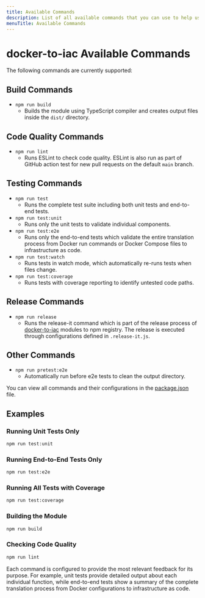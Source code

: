 ```yaml
---
title: Available Commands
description: List of all available commands that you can use to help us with development and testing
menuTitle: Available Commands
---
```


# docker-to-iac Available Commands

The following commands are currently supported:

## Build Commands

- `npm run build`
  - Builds the module using TypeScript compiler and creates output files inside the `dist/` directory.

## Code Quality Commands

- `npm run lint`
  - Runs ESLint to check code quality. ESLint is also run as part of GitHub action test for new pull requests on the default `main` branch.

## Testing Commands

- `npm run test`
  - Runs the complete test suite including both unit tests and end-to-end tests.
- `npm run test:unit`
  - Runs only the unit tests to validate individual components.
- `npm run test:e2e`
  - Runs only the end-to-end tests which validate the entire translation process from Docker run commands or Docker Compose files to infrastructure as code.
- `npm run test:watch`
  - Runs tests in watch mode, which automatically re-runs tests when files change.
- `npm run test:coverage`
  - Runs tests with coverage reporting to identify untested code paths.

## Release Commands

- `npm run release`
  - Runs the release-it command which is part of the release process of [docker-to-iac](https://www.npmjs.com/package/@deploystack/docker-to-iac) modules to npm registry. The release is executed through configurations defined in `.release-it.js`.

## Other Commands

- `npm run pretest:e2e`
  - Automatically run before e2e tests to clean the output directory.

You can view all commands and their configurations in the [package.json](https://github.com/deploystackio/docker-to-iac/blob/main/package.json) file.

## Examples

### Running Unit Tests Only

```bash
npm run test:unit
```

### Running End-to-End Tests Only

```bash
npm run test:e2e
```

### Running All Tests with Coverage

```bash
npm run test:coverage
```

### Building the Module

```bash
npm run build
```

### Checking Code Quality

```bash
npm run lint
```

Each command is configured to provide the most relevant feedback for its purpose. For example, unit tests provide detailed output about each individual function, while end-to-end tests show a summary of the complete translation process from Docker configurations to infrastructure as code.
